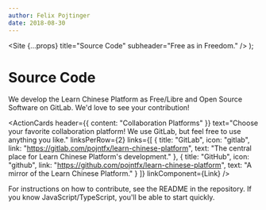 ```yaml
---
author: Felix Pojtinger
date: 2018-08-30
---
```



  <Site {...props} title="Source Code" subheader="Free as in Freedom." />
);

# Source Code

We develop the Learn Chinese Platform as Free/Libre and Open Source Software on GitLab. We'd love to see your contribution!

<ActionCards
  header={{ content: "Collaboration Platforms" }}
  text="Choose your favorite collaboration platform! We use GitLab, but feel free to use anything you like."
  linksPerRow={2}
  links={[
    {
      title: "GitLab",
      icon: "gitlab",
      link: "https://gitlab.com/pojntfx/learn-chinese-platform",
      text: "The central place for Learn Chinese Platform's development."
    },
    {
      title: "GitHub",
      icon: "github",
      link: "https://github.com/pojntfx/learn-chinese-platform",
      text: "A mirror of the Learn Chinese Platform."
    }
  ]}
  linkComponent={Link}
/>

For instructions on how to contribute, see the README in the repository. If you know JavaScript/TypeScript, you'll be able to start quickly.

